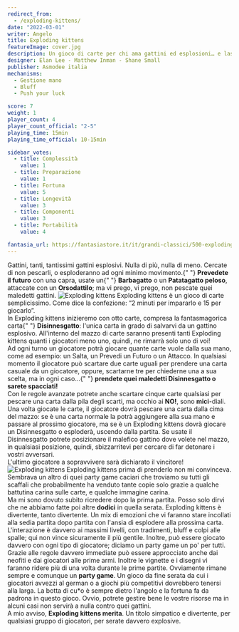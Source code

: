 ```yaml
---
redirect_from:
  - /exploding-kittens/
date: "2022-03-01"
writer: Angelo
title: Exploding kittens
featureImage: cover.jpg
description: Un gioco di carte per chi ama gattini ed esplosioni… e laser… e a volte capre
designer: Elan Lee - Matthew Inman - Shane Small
publisher: Asmodee italia
mechanisms:
  - Gestione mano
  - Bluff
  - Push your luck 

score: 7
weight: 1
player_count: 4
player_count_official: "2-5"
playing_time: 15min
playing_time_official: 10-15min

sidebar_votes:
  - title: Complessità
    value: 1
  - title: Preparazione
    value: 1
  - title: Fortuna
    value: 5
  - title: Longevità
    value: 3
  - title: Componenti
    value: 3
  - title: Portabilità
    value: 4

fantasia_url: https://fantasiastore.it/it/grandi-classici/500-exploding-kittens.html
---
```


<Setting>
  Gattini, tanti, tantissimi gattini esplosivi. Nulla di più, nulla di meno.
  Cercate di non pescarli, o esploderanno ad ogni minimo movimento.{" "}
  <strong>Prevedete il futuro</strong> con una capra, usate un{" "}
  <strong>Barbagatto</strong> o un <strong>Patatagatto peloso</strong>,
  attaccate con un <strong>Orsodattilo</strong>; ma vi prego, vi prego, non
  pescate quei maledetti gattini.
</Setting>

<img src="./game1.jpg" alt="Exploding kittens" />

<Rules>
  Exploding kittens è un gioco di carte semplicissimo. Come dice la confezione:
  “2 minuti per impararlo e 15 per giocarlo”. <br />
  In Exploding kittens inizieremo con otto carte, compresa la fantasmagorica carta{" "}
  <strong>Disinnesgatto</strong>: l'unica carta in grado di salvarvi da un gattino
  esplosivo. All'interno del mazzo di carte saranno presenti tanti Exploding kittens
  quanti i giocatori meno uno, quindi, ne rimarrà solo uno di voi! <br />
  Ad ogni turno un giocatore potrà giocare quante carte vuole dalla sua mano,
  come ad esempio: un Salta, un Prevedi un Futuro o un Attacco. In qualsiasi
  momento il giocatore può scartare due carte uguali per prendere una carta
  casuale da un giocatore, oppure, scartarne tre per chiederne una a sua scelta,
  ma in ogni caso...{" "}
  <strong>prendete quei maledetti Disinnesgatto o sarete spacciati!</strong>
  <br />
  Con le regole avanzate potrete anche scartare cinque carte qualsiasi per
  pescare una carta dalla pila degli scarti, ma occhio ai <strong>NO!</strong>,
  sono <strong>mici</strong>-diali.
  <br />
  Una volta giocate le carte, il giocatore dovrà pescare una carta dalla cima
  del mazzo: se è una carta normale la potrà aggiungere alla sua mano e passare
  al prossimo giocatore, ma se è un Exploding kittens dovrà giocare un
  Disinnesgatto o esploderà, uscendo dalla partita. Se usate il Disinnesgatto
  potrete posizionare il malefico gattino dove volete nel mazzo, in qualsiasi
  posizione, quindi, sbizzarritevi per cercare di far detonare i vostri
  avversari. <br />
  L'ultimo giocatore a sopravvivere sarà dichiarato il vincitore!
</Rules>

<img src="./game2.jpg" alt="Exploding kittens" />

<Feedback>
  Exploding kittens prima di prenderlo non mi convinceva. Sembrava un altro di
  quei party game caciari che troviamo su tutti gli scaffali che probabilmente
  ha venduto tante copie solo grazie a qualche battutina carina sulle carte, e
  qualche immagine carina.
  <br />
  Ma mi sono dovuto subito ricredere dopo la prima partita. Posso solo dirvi che
  ne abbiamo fatte poi altre <strong>dodici</strong> in quella serata. Exploding
  kittens è divertente, tanto divertente. Un mix di emozioni che vi faranno
  stare incollati alla sedia partita dopo partita con l'ansia di esplodere alla
  prossima carta. L'interazione è davvero ai massimi livelli, con tradimenti,
  bluff e colpi alle spalle; qui non vince sicuramente il più gentile. Inoltre,
  può essere giocato davvero con ogni tipo di giocatore; diciamo un party game
  un po' per tutti. Grazie alle regole davvero immediate può essere approcciato
  anche dai neofiti e dai giocatori alle prime armi. Inoltre le vignette e i
  disegni vi faranno ridere più di una volta durante le prime partite.
  Ovviamente rimane sempre e comunque un <strong>party game</strong>. Un gioco
  da fine serata da cui i giocatori avvezzi al german o a giochi più competitivi
  dovrebbero tenersi alla larga. La botta di cu*o è sempre dietro l'angolo e la
  fortuna fa da padrona in questo gioco. Ovvio, potrete gestire bene le vostre
  risorse ma in alcuni casi non servirà a nulla contro quei gattini.
  <br />A mio avviso, <strong>Exploding kittens merita</strong>. Un titolo simpatico
  e divertente, per qualsiasi gruppo di giocatori, per serate davvero explosive.
</Feedback>

<Instagram id="CamHW3jjW-O" />
